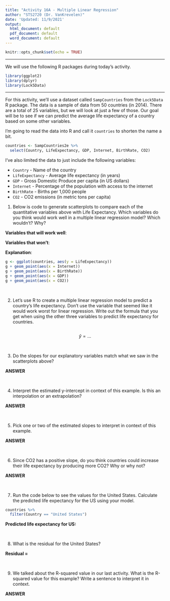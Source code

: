 ```yaml
---
title: "Activity 16A - Multiple Linear Regression"
author: "STS2720 (Dr. VanKrevelen)"
date: 'Updated: 11/9/2021'
output:
  html_document: default
  pdf_document: default
  word_document: default
---
```


```r
knitr::opts_chunk$set(echo = TRUE)
```

---

We will use the following R packages during today's activity.

```r
library(ggplot2)
library(dplyr)
library(Lock5Data)
```

---

For this activity, we'll use a dataset called `SampCountries` from the `Lock5Data` R package. The data is a sample of data from 50 countries (in 2014). There are a total of 25 variables, but we will look at just a few of those. Our goal will be to see if we can predict the average life expectancy of a country based on some other variables.

I'm going to read the data into R and call it `countries` to shorten the name a bit.

```r
countries <- SampCountries2e %>%
  select(Country, LifeExpectancy, GDP, Internet, BirthRate, CO2)
```

I've also limited the data to just include the following variables:

* `Country` - Name of the country
* `LifeExpectancy` - Average life expectancy (in years)
* `GDP` - Gross Domestic Produce per capita (in US dollars)
* `Internet` - Percentage of the population with access to the internet
* `BirthRate` - Births per 1,000 people
* `CO2` - CO2 emissions (in metric tons per capita)


1. Below is code to generate scatterplots to compare each of the quantitative variables above with Life Expectancy. Which variables do you think would work well in a multiple linear regression model? Which wouldn't? Why?

**Variables that will work well**: 

**Variables that won't**:

**Explanation**: 

```r
g <- ggplot(countries, aes(y = LifeExpectancy))
g + geom_point(aes(x = Internet))
g + geom_point(aes(x = BirthRate))
g + geom_point(aes(x = GDP))
g + geom_point(aes(x = CO2))
```


<br>



2. Let's use R to create a multiple linear regression model to predict a country's life expectancy. Don't use the variable that seemed like it would work worst for linear regression. Write out the formula that you get when using the other three variables to predict life expectancy for countries.


```r

```

$$\hat{y} = ...$$

<br>



3. Do the slopes for our explanatory variables match what we saw in the scatterplots above?

**ANSWER**

<br>



4. Interpret the estimated y-intercept in context of this example. Is this an interpolation or an extrapolation?

**ANSWER**

<br>



5. Pick one or two of the estimated slopes to interpret in context of this example.

**ANSWER**

<br>



6. Since CO2 has a positive slope, do you think countries could increase their life expectancy by producing more CO2? Why or why not?

**ANSWER**

<br>



7. Run the code below to see the values for the United States. Calculate the predicted life expectancy for the US using your model.

```r
countries %>%
  filter(Country == "United States")
```

**Predicted life expectancy for US:**

<br>



8. What is the residual for the United States?

**Residual =**

<br>



9. We talked about the R-squared value in our last activity. What is the R-squared value for this example? Write a sentence to interpret it in context.

**ANSWER**
